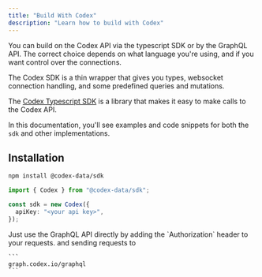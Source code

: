 ```yaml
---
title: "Build With Codex"
description: "Learn how to build with Codex"
---
```


You can build on the Codex API via the typescript SDK or by the GraphQL API.
The correct choice depends on what language you're using, and if you want control over the connections.

The Codex SDK is a thin wrapper that gives you
types, websocket connection handling, and some predefined queries and mutations.

<AccordionGroup>
  <Accordion title="SDK" defaultOpen={true}>

  The [Codex Typescript SDK](https://github.com/codex-data/sdk) is a library that makes it easy to make calls to the Codex API.

  In this documentation, you'll see examples and code snippets for both the `sdk` and other implementations.

  ## Installation

  ```bash
  npm install @codex-data/sdk
  ```

  ```typescript
  import { Codex } from "@codex-data/sdk";

  const sdk = new Codex({
    apiKey: "<your api key>",
  });
  ```
  </Accordion>
  <Accordion title="GraphQL">
    Just use the GraphQL API directly by adding the `Authorization` header to your requests. and sending requests to

    ```
    graph.codex.io/graphql
    ```

  </Accordion>
</AccordionGroup>





